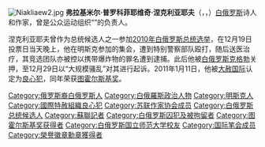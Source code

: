 {{Unreferenced|time=2020-10-28T09:36:23+00:00}}
[[File:Niakliaew2.jpg|thumb]]
'''弗拉基米尔·普罗科菲耶维奇·涅克利亚耶夫'''（{{lang-ru|Владимир Прокофьевич Некляев}}，{{lang-be|Уладзі́мір Прако́павіч Някля́еў}}，{{bd|1946年|7月11日||}}）[[白俄罗斯|白俄罗斯]]诗人和作家，曾是公众运动组织“{{le|訴說真相|Tell the Truth (Belarus)}}”的负责人。

涅克利亚耶夫曾作为总统候选人之一参加[[2010年白俄罗斯总统选举|2010年白俄罗斯总统选举]]，在12月19日投票日当天晚上，他在明斯克参加{{le|白俄罗斯反对派|Belarusian opposition|反对派}}的集会，遭到特别警察部队殴打，随后送医治疗，其竞选团队亦被控以携带爆炸物的罪名遭到逮捕。此后他被[[白俄罗斯克格勃|白俄罗斯克格勃]]关押，至12月29日以“大规模骚乱”对其进行起诉。2011年1月11日，他被[[大赦国际|大赦国际]]认定为[[良心犯|良心犯]]，同年荣获[[图霍尔斯基奖|图霍尔斯基奖]]。

{{Authority control}}
{{DEFAULTSORT: Nyaklyayew, Uladzimir}}
[[Category:俄罗斯裔白俄罗斯人|Category:俄罗斯裔白俄罗斯人]]
[[Category:白俄羅斯政治人物|Category:白俄羅斯政治人物]]
[[Category:明斯克人|Category:明斯克人]]
[[Category:國際特赦組織良心犯|Category:國際特赦組織良心犯]]
[[Category:苏联作家协会成员|Category:苏联作家协会成员]]
[[Category:白俄罗斯总统候选人|Category:白俄罗斯总统候选人]]
[[Category:蘇聯記者|Category:蘇聯記者]]
[[Category:白俄罗斯囚犯及被拘留者|Category:白俄罗斯囚犯及被拘留者]]
[[Category:图霍尔斯基奖获得者|Category:图霍尔斯基奖获得者]]
[[Category:白俄罗斯国立师范大学校友|Category:白俄罗斯国立师范大学校友]]
[[Category:国际笔会成员|Category:国际笔会成员]]
[[Category:榮譽徽章勳章獲得者|Category:榮譽徽章勳章獲得者]]